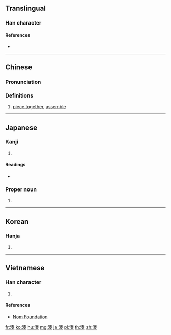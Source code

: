 {{also|凑}}
==Translingual==

===Han character===
{{Han char|rn=85|rad=水|as=09|sn=12|four=35134|canj=EQKK|ids=⿰氵奏}}

====References====
* {{Han ref|kx=0636.220|dkj=17822|dj=1043.200|hdz=31666.090|uh=6E4A|ud=28234|bh=B4EA|bd=46314}}

----

==Chinese==
{{zh-forms|s=凑}}

===Pronunciation===
{{zh-pron
|m=còu
|c=cau3
|mc=y
|oc=y
|ma=Zh-còu.ogg
|cat=v
}}

===Definitions===
# [[piece together]], [[assemble]]

----

==Japanese==

===Kanji===
{{ja-kanji|grade=|rs=水09}}

# {{defn|lang=ja|sort=水09}}

====Readings====
* {{ja-readings|on=[[そう]] (sō)|kun=[[みなと]] (minato), [[あつまる]] (atsumaru)}}

===Proper noun===
{{ja-pos|proper|みなと}}

# {{surname|lang=ja|sort=みなと}}

----

==Korean==

===Hanja===
{{ko-hanja|hangeul=주|eumhun=|rv=ju|mr=chu|y=cwu}}

# {{defn|lang=ko|sort=水09}}

----

==Vietnamese==

===Han character===
{{vi-readings|rs=水09|hanviet=tấu}}

# {{defn|lang=vi|sort=水09}}

====References====
* [http://nomfoundation.org/common/nom_details.php?codepoint=6e4a Nom Foundation]

[[fr:湊]]
[[ko:湊]]
[[hu:湊]]
[[mg:湊]]
[[ja:湊]]
[[pl:湊]]
[[th:湊]]
[[zh:湊]]